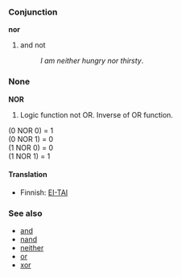 ===Conjunction===
'''nor'''

# and not
#: ''I am neither hungry nor thirsty''.

===None===
'''NOR'''
#Logic function not OR. Inverse of OR function.

(0 NOR 0) = 1<br>
(0 NOR 1) = 0<br>
(1 NOR 0) = 0<br>
(1 NOR 1) = 1<br>

====Translation====

*Finnish: [[EI-TAI]]

===See also===
*[[and]]
*[[nand]]
*[[neither]]
*[[or]]
*[[xor]]